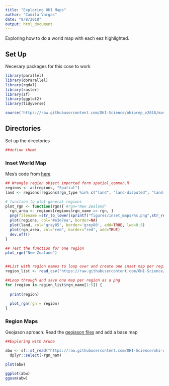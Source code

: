 ```yaml
---
title: "Exploring OHI Maps"
author: "Camila Vargas"
date: "8/8/2018"
output: html_document
---
```


Exploring how to do a world map with each eez highlighted. 

## Set Up
Necesary packages for this cose to work

```r

library(parallel)
library(doParallel)
library(rgdal)
library(raster)
library(sf)
library(ggplot2)
library(tidyverse)

source('https://raw.githubusercontent.com/OHI-Science/ohiprep_v2018/master/src/R/spatial_common.R')

```

## Directories
Set up the directories
```r
##define them!
```


### Inset World Map

Mes's code from [here](https://github.com/OHI-Science/ohi-global/blob/draft/global2017/Moore_regions/Moore_regions_data.Rmd#region-plots)

```r

## Wrangle region object imported form spatiol_common.R
regions <- as(regions, "Spatial")
land <- regions[regions$rgn_type %in% c("land", "land-disputed", "land-noeez"), ]

# function to plot general regions
plot_rgn <- function(rgn){ #rgn="New Zealand"
  rgn_area <- regions[regions$rgn_name == rgn, ]  
  png(filename =str_to_lower(sprintf("figures/inset_maps/%s.png",str_replace(rgn, pattern = " ","_"))), res=500, width=7, height=7, units="in")
  plot(regions, col='#e3e7ea', border=NA)
  plot(land, col='gray85', border='grey80', add=TRUE, lwd=0.5)
  plot(rgn_area, col="red", border="red", add=TRUE)
  dev.off()
}

## Test the function for one region
plot_rgn("New Zealand")


##List with region names to loop over and create one inset map per region
region_list <- read_csv("https://raw.githubusercontent.com/OHI-Science/ohi-global/draft/eez/spatial/regions_list.csv") 

##Loop through and save one map per region as a png
for (region in region_list$rgn_name[1:5]) {
 
  print(region)
  
  plot_rgn(rgn = region)  
}

```



### Region Maps

Geojason aproach. Read the [geojason files](https://github.com/OHI-Science/ohi-webapps/tree/master/ohi_gadm_geojson_archive) and add a base map

```r
##Exploring with Aruba

abw <- sf::st_read("https://raw.githubusercontent.com/OHI-Science/ohi-webapps/master/ohi_gadm_geojson_archive/regions_gcs_abw.geojson") %>% 
  dplyr::select(-rgn_nam)

plot(abw)

ggplot(abw) 
ggosm(abw)





```


